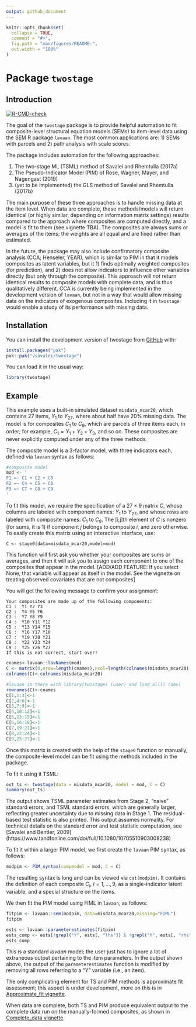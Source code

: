 ```yaml
---
output: github_document
---
```


<!-- README.md is generated from README.Rmd. Please edit that file -->

<!-- Render `README.Rmd` regularly to keep `README.md` up-to-date, via
`devtools::build_readme()` -->


```r
knitr::opts_chunk$set(
  collapse = TRUE,
  comment = "#>",
  fig.path = "man/figures/README-",
  out.width = "100%"
)
```

# Package `twostage`

## Introduction

<!-- badges: start -->
[![R-CMD-check](https://github.com/vsavalei/twostage/actions/workflows/R-CMD-check.yaml/badge.svg)](https://github.com/vsavalei/twostage/actions/workflows/R-CMD-check.yaml)
<!-- badges: end -->


The goal of the `twostage` package is to provide helpful automation to fit composite-level 
structural equation models (SEMs) to item-level data using the SEM R package `lavaan`. The most common applications are: 1) SEMs with parcels and 2) path analysis with scale scores.  

The package includes automation for the following approaches: 

1) The two-stage ML (TSML) method of Savalei and Rhemtulla (2017a) 
2) The Pseudo-Indicator Model (PIM) of Rose, Wagner, Mayer, and Nagengast (2019) 
3) (yet to be implemented) the GLS method of Savalei and Rhemtulla (2017b)

The main purpose of these three approaches is to handle missing data at the item level. When data are complete, these methods/models will return identical (or highly similar, depending on information matrix settings) results compared to the approach where composites are computed directly, and a model is fit to them (see vignette TBA). The composites are always sums or averages of the items; the weights are all equal and are fixed rather than estimated.

In the future, the package may also include confirmatory composite analysis (CCA; Henseler, YEAR), which is similar to PIM in that it models composites as latent variables, but it 1) finds optimally weighted composites (for prediction), and 2) does not allow indicators to influence other variables directly (but only through the composite). This approach will *not* return identical results to composite models with complete data, and is thus qualitatively different. CCA is currently being implemented in the development version of `lavaan`, but not in a way that would allow missing data on the indicators of exogenous composites. Including it in `twostage` would enable a study of its performance with missing data. 


## Installation

You can install the development version of twostage from [GitHub](https://github.com/) with:

``` r
install.packages("pak")
pak::pak("vsavalei/twostage")
```
You can load it in the usual way:

``` r
library(twostage) 
```

<!-- too large? hard to illustrate PIM -->
## Example

This example uses a built-in simulated dataset `misdata_mcar20`, 
which contains 27 items, $Y_1$ to $Y_{27}$, where about half have 20\% missing data. The model is for composites $C_1$ to $C_9$, which are parcels of three items each, in order; for example, $C_1 = Y_1 + Y_2 + Y_3$, and so on. These composites are never explicitly computed under any of the three methods. 

The composite model is a 3-factor model, with three indicators each, defined 
via `lavaan` syntax as follows: 

```r
#composite model
mod <- '
F1 =~ C1 + C2 + C3
F2 =~ C4 + C5 + C6
F3 =~ C7 + C8 + C9
'
```
To fit this model, we require the specification of a $27 \times 9$ matrix $C$, 
whose columns are labeled with component names: $Y_1$ to $Y_{27}$, and whose 
rows are labeled with composite names: $C_1$ to $C_9$. The [i,j]th element of 
$C$ is nonzero (for sums, it is 1) if component $j$ belongs to 
composite $i$, and zero otherwise. To easily create this matrix using an interactive
interface, use: 

```
C <- stage0(data=misdata_mcar20,model=mod)
```
This function will first ask you whether your composites are sums or averages, and
then it will ask you to assign each component to one of the composites that appear
in the model. [ADD/ADD FEATURE: If you select None, that variable will appear as itself in the model. See the vignette on treating observed covariates that are not composites]

You will get the following message to confirm your assignment:

```
Your composites are made up of the following components: 
C1 :  Y1 Y2 Y3 
C2 :  Y4 Y5 Y6 
C3 :  Y7 Y8 Y9 
C4 :  Y10 Y11 Y12 
C5 :  Y13 Y14 Y15 
C6 :  Y16 Y17 Y18 
C7 :  Y19 Y20 Y21 
C8 :  Y22 Y23 Y24 
C9 :  Y25 Y26 Y27 
If this is not correct, start over! 
```


```r
cnames<-lavaan::lavNames(mod) 
C <- matrix(0,nrow=length(cnames),ncol=length(colnames(misdata_mcar20)))
colnames(C)<-colnames(misdata_mcar20)

#lavaan is there with library(twostage) (user) and load_all() (dev)
rownames(C)<-cnames
C[1,1:3]<-1
C[2,4:6]<-1
C[3,7:9]<-1
C[4,10:12]<-1
C[5,13:15]<-1
C[6,16:18]<-1
C[7,19:21]<-1
C[8,22:24]<-1
C[9,25:27]<-1
```

Once this matrix is created with the help of the `stage0` function or manually, 
the composite-level model can be fit using the methods included in the package. 

To fit it using it TSML:

```r
out_ts <- twostage(data = misdata_mcar20, model = mod, C = C)
summary(out_ts)
```
The output shows TSML parameter estimates from Stage 2, "naive" standard errors, and  TSML standard errors, which are generally larger, reflecting greater uncertainty due to missing data in Stage 1. The residual-based test statistic is also printed. This output assumes normality. For technical details on the standard error and test statistic computation, see [Savalei and Bentler, 2009] (https://www.tandfonline.com/doi/full/10.1080/10705510903008238)

To fit it within a larger PIM model, we first create the `lavaan` PIM syntax, as follows: 

```r
modpim <- PIM_syntax(compmodel = mod, C = C)

```

The resulting syntax is long and can be viewed via `cat(modpim)`. It contains 
the definition of each composite $C_i$, $i=1,\ldots,9$, as a single-indicator latent variable, and a special structure on the items. 

We then fit the PIM model using FIML in `lavaan`, as follows:

```r
fitpim <- lavaan::sem(modpim, data=misdata_mcar20,missing="FIML")
fitpim

ests <- lavaan::parameterestimates(fitpim)
ests_comp <- ests[!grepl("Y", ests[, "lhs"]) & !grepl("Y", ests[, "rhs"]), ]
ests_comp
```

This is a standard *lavaan* model; the user just has to ignore a lot of extraneous output pertaining to the item parameters. In the output shown above, the output of the `parameterestimates` function is modified by removing all rows referring to a "Y" variable (i.e., an item). 

The only complicating element for TS and PIM methods is approximate fit assessment; this aspect is under development, more on this is in [Approximate_fit vignette](../doc/Approximate_fit.html).  

When data are complete, both TS and PIM produce equivalent output to the complete data run on the manually-formed composites, as shown in [Complete_data vignette](../doc/Complete_data.html). 
